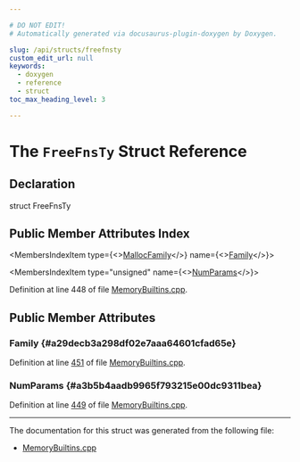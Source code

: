 ```yaml
---

# DO NOT EDIT!
# Automatically generated via docusaurus-plugin-doxygen by Doxygen.

slug: /api/structs/freefnsty
custom_edit_url: null
keywords:
  - doxygen
  - reference
  - struct
toc_max_heading_level: 3

---
```





# The `FreeFnsTy` Struct Reference

<DoxygenPage pluginConfig={pluginConfig}>



## Declaration

<CodeBlock>struct FreeFnsTy</CodeBlock>

## Public Member Attributes Index

<MembersIndex>

<MembersIndexItem
  type={<><a href="/docs/api/files/lib/lib/analysis/memorybuiltins-cpp/#a0efc0e8de0d1c7171d3e84ed656de113">MallocFamily</a></>}
  name={<><a href="#a29decb3a298df02e7aaa64601cfad65e">Family</a></>}>
</MembersIndexItem>

<MembersIndexItem
  type="unsigned"
  name={<><a href="#a3b5b4aadb9965f793215e00dc9311bea">NumParams</a></>}>
</MembersIndexItem>

</MembersIndex>


Definition at line 448 of file <a href="/docs/api/files/lib/lib/analysis/memorybuiltins-cpp">MemoryBuiltins.cpp</a>.

<SectionDefinition>

## Public Member Attributes

### Family {#a29decb3a298df02e7aaa64601cfad65e}

<MemberDefinition
  prototype="MallocFamily FreeFnsTy::Family">

Definition at line <a href="/docs/api/files/lib/lib/analysis/memorybuiltins-cpp/#l00451">451</a> of file <a href="/docs/api/files/lib/lib/analysis/memorybuiltins-cpp">MemoryBuiltins.cpp</a>.
</MemberDefinition>

### NumParams {#a3b5b4aadb9965f793215e00dc9311bea}

<MemberDefinition
  prototype="unsigned FreeFnsTy::NumParams">

Definition at line <a href="/docs/api/files/lib/lib/analysis/memorybuiltins-cpp/#l00449">449</a> of file <a href="/docs/api/files/lib/lib/analysis/memorybuiltins-cpp">MemoryBuiltins.cpp</a>.
</MemberDefinition>

</SectionDefinition>

<hr/>

The documentation for this struct was generated from the following file:

<ul>
<li><a href="/docs/api/files/lib/lib/analysis/memorybuiltins-cpp">MemoryBuiltins.cpp</a></li>
</ul>

</DoxygenPage>
